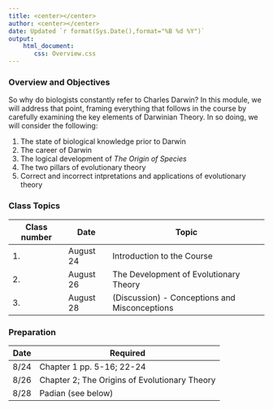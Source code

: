 ```yaml
---
title: <center></center>
author: <center></center>
date: Updated `r format(Sys.Date(),format="%B %d %Y")`
output: 
    html_document:
       css: Overview.css
---
```

### Overview and Objectives

So why do biologists constantly refer to Charles Darwin?  In this module, we will address that point, framing everything that follows in the course by carefully examining the key elements of Darwinian Theory.  In so doing, we will consider the following:

1.  The state of biological knowledge prior to Darwin
2.  The career of Darwin
3.  The logical development of *The Origin of Species*
4.  The two pillars of evolutionary theory
5.  Correct and incorrect intpretations and applications of evolutionary theory

### Class Topics

Class number|Date|Topic
---|---|---
1.|August 24|Introduction to the Course
2.|August 26|The Development of Evolutionary Theory
3.|August 28|(Discussion) - Conceptions and Misconceptions

### Preparation

Date|Required
---|---
8/24|Chapter 1 pp. 5-16; 22-24
8/26|Chapter 2; The Origins of Evolutionary Theory
8/28|Padian (see below)

